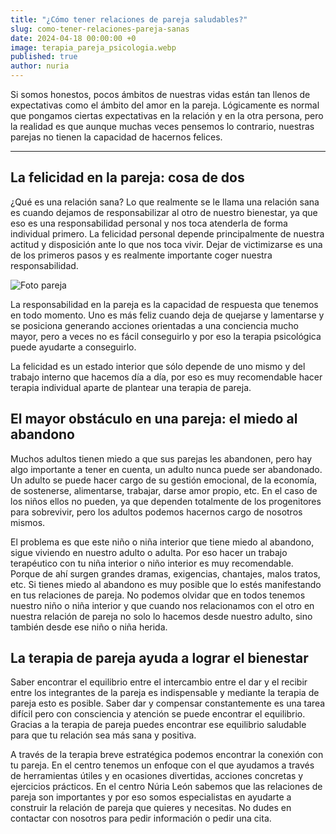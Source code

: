 ```yaml
---
title: "¿Cómo tener relaciones de pareja saludables?"
slug: como-tener-relaciones-pareja-sanas
date: 2024-04-18 00:00:00 +0
image: terapia_pareja_psicologia.webp
published: true
author: nuria
---
```


Si somos honestos, pocos ámbitos de nuestras vidas están tan llenos de expectativas como el ámbito del amor en la pareja. Lógicamente es normal que pongamos ciertas expectativas en la relación y en la otra persona, pero la realidad es que aunque muchas veces pensemos lo contrario, nuestras parejas no tienen la capacidad de hacernos felices.

---

## La felicidad en la pareja: cosa de dos

¿Qué es una relación sana? Lo que realmente se le llama una relación sana es cuando dejamos de responsabilizar al otro de nuestro bienestar, ya que eso es una responsabilidad personal y nos toca atenderla de forma individual primero.
La felicidad personal depende principalmente de nuestra actitud y disposición ante lo que nos toca vivir. Dejar de victimizarse es una de los primeros pasos y es realmente importante coger nuestra responsabilidad.

![Foto pareja](terapia_pareja_barcelona.webp)

La responsabilidad en la pareja es la capacidad de respuesta que tenemos en todo momento. Uno es más feliz cuando deja de quejarse y lamentarse y se posiciona generando acciones orientadas a una conciencia mucho mayor, pero a veces no es fácil conseguirlo y por eso la terapia psicológica puede ayudarte a conseguirlo.

La felicidad es un estado interior que sólo depende de uno mismo y del trabajo interno que hacemos día a día, por eso es muy recomendable hacer terapia individual aparte de plantear una terapia de pareja.

## El mayor obstáculo en una pareja: el miedo al abandono

Muchos adultos tienen miedo a que sus parejas les abandonen, pero hay algo importante a tener en cuenta, un adulto nunca puede ser abandonado. Un adulto se puede hacer cargo de su gestión emocional, de la economía, de sostenerse, alimentarse, trabajar, darse amor propio, etc. En el caso de los niños ellos no pueden, ya que dependen totalmente de los progenitores para sobrevivir, pero los adultos podemos hacernos cargo de nosotros mismos.

El problema es que este niño o niña interior que tiene miedo al abandono, sigue viviendo en nuestro adulto o adulta. Por eso hacer un trabajo terapéutico con tu niña interior o niño interior es muy recomendable. Porque de ahí surgen grandes dramas, exigencias, chantajes, malos tratos, etc. Si tienes miedo al abandono es muy posible que lo estés manifestando en tus relaciones de pareja. No podemos olvidar que en todos tenemos nuestro niño o niña interior y que cuando nos relacionamos con el otro en nuestra relación de pareja no solo lo hacemos desde nuestro adulto, sino también desde ese niño o niña herida.

## La terapia de pareja ayuda a lograr el bienestar

Saber encontrar el equilibrio entre el intercambio entre el dar y el recibir entre los integrantes de la pareja es indispensable y mediante la terapia de pareja esto es posible. Saber dar y compensar constantemente es una tarea difícil pero con consciencia y atención se puede encontrar el equilibrio. Gracias a la terapia de pareja puedes encontrar ese equilibrio saludable para que tu relación sea más sana y positiva.

A través de la terapia breve estratégica podemos encontrar la conexión con tu pareja. En el centro tenemos un enfoque con el que ayudamos a través de herramientas útiles y en ocasiones divertidas, acciones concretas y ejercicios prácticos. En el centro Núria León sabemos que las relaciones de pareja son importantes y por eso somos especialistas en ayudarte a construir la relación de pareja que quieres y necesitas. No dudes en contactar con nosotros para pedir información o pedir una cita.
